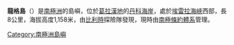 {{Coord|64|43|S|62|41|W|display=title}}

'''龍格島'''（{{lang-en|Rongé Island}}）是[[南極洲|南極洲]]的島嶼，位於[[葛拉漢地|葛拉漢地]]的[[丹科海岸|丹科海岸]]，處於[[埃雷拉海峽|埃雷拉海峽]]西部，長8公里，海拔高度1,158米，由[[比利時|比利時]]探險隊發現，現時由[[南極條約體系|南極條約體系]]管理。

{{DEFAULTSORT:Rongé Island}}
[[Category:南極洲島嶼|Category:南極洲島嶼]]


{{DancoCoast-geo-stub}}